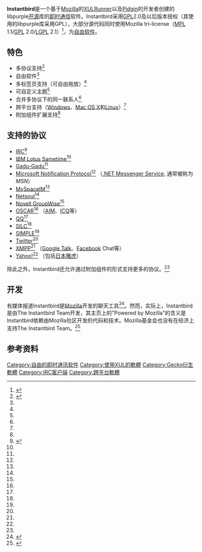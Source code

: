{{NoteTA|G1=IT|G2=FL}}
{{Infobox Software
| name                   = Instantbird
| logo                   = 
| screenshot             = [[Image:Instantbird_Chat_Window_Screenshot.png|300px]]
| caption                = Instantbird的聊天窗口
| developer              = 
| released               = 
| latest_release_version = 1.5
| latest_release_date    = {{Release date and age|2013|12|20}}
| latest_preview_version =
| latest_preview_date    = 
| programming language   = 
| operating system       = [[跨平台|跨平台]]
| language               = 多语言
| genre                  = [[即时通信|即时通信]]
| license                = [[GNU通用公共许可证|GNU通用公共许可证]]
| website                = [http://www.instantbird.com/ www.instantbird.com]}}
'''Instantbird'''是一个基于[[Mozilla|Mozilla]]的[[XULRunner|XULRunner]]以及[[Pidgin|Pidgin]]的开发者创建的libpurple[[开源|开源]]库的[[即时通信|即时通信]]软件。Instantbird采用[[GPL|GPL]]2.0及以后版本授权（其使用的libpurple库采用GPL），大部分源代码同时使用Mozilla tri-license（[[MPL|MPL]] 1.1/[[GPL|GPL]] 2.0/[[LGPL|LGPL]] 2.1）<ref>{{cite web | url=http://instantbird.com/faq.html#license | title=Frequently Asked Questions | accessdate=July 20, 2011 | archive-date=2021-01-25 | archive-url=https://web.archive.org/web/20210125005545/http://instantbird.com/faq.html#license | dead-url=no }}</ref>，为[[自由软件|自由软件]]。

==特色==
*多协议支持<ref name="features">{{cite web | url=http://instantbird.com/features.html | title=Instantbird Features | accessdate=July 20, 2011 | archive-date=2020-12-01 | archive-url=https://web.archive.org/web/20201201235531/http://instantbird.com/features.html | dead-url=no }}</ref>
*自由软件<ref name="features" />
*多标签页支持（可自由拖放）<ref name="features" />
*可自定义主题<ref name="features" />
*合并多协议下的同一联系人<ref name="features" />
*跨平台支持（[[Windows|Windows]]、[[Mac_OS_X|Mac OS X]]和[[Linux|Linux]]）<ref name="features" />
*附加组件扩展支持<ref name="features" />

==支持的协议==
*[[IRC|IRC]]<ref name="protocols">{{cite web | url=http://instantbird.com/faq.html#supportedprotocols | title=Frequently Asked Questions | accessdate=July 20, 2011 | archive-date=2021-01-25 | archive-url=https://web.archive.org/web/20210125005545/http://instantbird.com/faq.html#supportedprotocols | dead-url=no }}</ref>
*[[IBM_Lotus_Sametime|IBM Lotus Sametime]]<ref name="protocols" />
*[[Gadu-Gadu|Gadu-Gadu]]<ref name="protocols" />
*[[Microsoft_Notification_Protocol|Microsoft Notification Protocol]]<ref name="protocols" /> （[[.NET_Messenger_Service|.NET Messenger Service]], 通常被称为''MSN''）
*[[MySpaceIM#Protocol|MySpaceIM]]<ref name="protocols" />
*[[Netsoul|Netsoul]]<ref name="protocols" />
*[[Novell_GroupWise|Novell GroupWise]]<ref name="protocols" />
*[[OSCAR_protocol|OSCAR]]<ref name="protocols" /> （[[AOL_Instant_Messenger|AIM]]、[[ICQ|ICQ]]等）
*[[QQ|QQ]]<ref name="protocols" />
*[[SILC_(protocol)|SILC]]<ref name="protocols" />
*[[SIMPLE|SIMPLE]]<ref name="protocols" />
*[[Twitter|Twitter]]<ref name="protocols" />
*[[XMPP|XMPP]]<ref name="protocols" /> （[[Google_Talk|Google Talk]]、[[Facebook|Facebook]] Chat等）
*[[Yahoo!_Messenger|Yahoo!]]<ref name="protocols" /> （包括[[日本雅虎|日本雅虎]]）
除此之外，Instantbird还允许通过附加组件的形式支持更多的协议。<ref name="protocols" />

==开发==
有媒体报道Instantbird是[[Mozilla|Mozilla]]开发的聊天工具<ref>{{cite web | url=http://tech.xinmin.cn/2011/07/08/11341746.html | title=Mozilla也做即时通讯软件Instantbird 1.0发布 | publisher=新民网 | accessdate=July 20, 2011 | deadurl=yes | archiveurl=https://web.archive.org/web/20110713231751/http://tech.xinmin.cn/2011/07/08/11341746.html | archivedate=2011年7月13日 }}</ref>。然而，实际上，Instantbird是由The Instantbird Team开发，其主页上的"Powered by Mozilla"的含义是Instantbird依赖由Mozilla社区开发的代码和技术。Mozilla基金会也没有在经济上支持The Instantbird Team。<ref>{{cite web | url=http://instantbird.com/faq.html#mozilla | title=Frequently Asked Questions | accessdate=July 20, 2011 | archive-date=2021-01-25 | archive-url=https://web.archive.org/web/20210125005545/http://instantbird.com/faq.html#mozilla | dead-url=no }}</ref>

== 参考资料 ==
{{reflist}}

{{IM clients}}

[[Category:自由的即时通讯软件|Category:自由的即时通讯软件]]
[[Category:使用XUL的軟體|Category:使用XUL的軟體]]
[[Category:Gecko衍生軟體|Category:Gecko衍生軟體]]
[[Category:IRC客户端|Category:IRC客户端]]
[[Category:跨平台軟體|Category:跨平台軟體]]